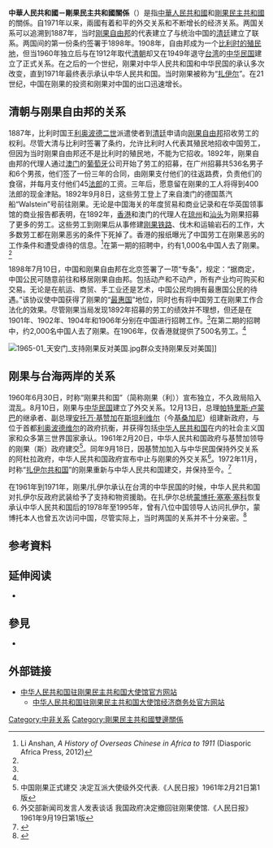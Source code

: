 {{not|中華民國與剛果民主共和國關係}}
{{Dablink|關於其他「中」字國家與「剛」字國家的外交關係，詳見'''[[中剛關係|中剛關係 (消歧義)]]'''。}}
{{Infobox Bilateral relations|中国－刚果民主共和国|China|Democratic Republic of the Congo|mission1=[[中國駐剛果民主共和國大使館|中國駐剛果民主共和國大使館]]|mission2=[[剛果民主共和國駐華大使館|剛果民主共和國駐華大使館]]|envoytitle1=[[中國駐剛果民主共和國大使列表|大使]]|envoy1=[[朱京_(外交官)|朱京]]|envoytitle2=[[剛果民主共和國駐華大使列表|大使]]|envoy2={{tsl|fr|François Nkuna Balumuene|弗朗索瓦·恩库纳·巴卢穆埃内}}<ref>{{cite web |title = 驻华大使到任顺序及递交国书日期 |url = https://www.mfa.gov.cn/web/lbfw_673061/fgzl_673083/202201/t20220114_10495616.shtml |publisher = 中华人民共和国外交部 |access-date = 2022-05-21 |archive-date = 2022-02-15 |archive-url = https://web.archive.org/web/20220215180551/https://www.mfa.gov.cn/web/lbfw_673061/fgzl_673083/202201/t20220114_10495616.shtml }}</ref>}}

'''中華人民共和國－剛果民主共和國關係'''（{{lang-fr|Relations entre la Chine et la République démocratique du Congo}}）是指[[中華人民共和國|中華人民共和國]]和[[剛果民主共和國|剛果民主共和國]]的關係。自1971年以来，兩國有着和平的外交关系和不断增长的经济关系。两国关系可以追溯到1887年，当时[[剛果自由邦|刚果自由邦]]的代表建立了与统治中国的[[清廷|清廷]]建立了联系。两国间的第一份条约签署于1898年。1908年，自由邦成为一个[[比屬剛果|比利时的殖民地]]，但当1960年独立后与在1912年取代[[清朝|清朝]]却又在1949年退守[[台湾|台湾]]的[[中华民国|中华民国]]建立了正式关系。在之后的一个世纪，刚果对中华人民共和国和中华民国的承认多次改变，直到1971年最终表示承认中华人民共和国。当时刚果被称为“[[扎伊尔|扎伊尔]]”。在21世纪，中国在刚果的投资和刚果对中国的出口迅速增长。

== 清朝与刚果自由邦的关系 ==
1887年，比利时国王[[利奥波德二世_(比利时)|利奥波德二世]]派遣使者到[[清朝|清廷]]申请向[[剛果自由邦|刚果自由邦]]招收劳工的权利。尽管大清与比利时签署了条约，允许比利时人代表其殖民地招收中国劳工，但因为当时刚果自由邦还不是比利时的殖民地，不能为它招收。1892年，刚果自由邦的代理人通过[[澳门|澳门]]的[[葡萄牙|葡萄牙]]公司开始了劳工的招募，在广州招募共536名男子和6个男孩，他们签了一份三年的合同，由刚果支付他们的往返路费，负责他们的食宿，并每月支付他们45[[比利時法郎|法郎]]的工资。三年后，愿意留在刚果的工人将得到400法郎的现金津贴。1892年9月8日，这些劳工登上了来自澳门的德国蒸汽船“Walstein”号前往刚果。无论是中国海关的年度贸易和商业记录和在华英国领事馆的商业报告都表明，在1892年，[[香港|香港]]和澳门的代理人在[[琼山区|琼州]]和[[汕头市|汕头]]为刚果招募了更多的劳工。这些劳工到刚果后从事修建[[馬塔迪－金沙薩鐵路|刚果铁路]]、伐木和运输岩石的工作，大多数劳工都在刚果恶劣的条件下死掉了。香港的报纸曝光了中国劳工在刚果恶劣的工作条件和遭受虐待的信息。<ref name="Anshan">Li Anshan, ''A History of Overseas Chinese in Africa to 1911'' (Diasporic Africa Press, 2012)</ref>{{rp|76-77}}在第一期的招聘中，约有1,000名中国人去了刚果。<ref name="Anshan"/>{{rp|89}}

1898年7月10日，中国和刚果自由邦在北京签署了一项“专条”，规定：“据商定，中国公民可随意前往和移居刚果自由邦。包括动产和不动产，所有产业均可购买和交易。无论是在航运、商贸、手工业还是艺术，中国公民均拥有最惠国公民的待遇。”该协议使中国获得了刚果的“[[最惠国待遇|最惠国]]”地位，同时也有将中国劳工在刚果工作合法化的效果。尽管刚果当局发现1892年招募的劳工的绩效并不理想，但还是在1901年、1902年、1904年和1906年分别在中国进行招聘工作。<ref name="Anshan"/>{{rp|76-77}}在第二期的招聘中，约2,000名中国人去了刚果。在1906年，仅香港就提供了500名劳工。<ref name="Anshan"/>{{rp|91}}

[[File:1965-01_天安门_支持刚果反对美国.jpg|thumb]]群众支持刚果反对美国]]

== 刚果与台海两岸的关系 ==
1960年6月30日，时称“刚果共和国”（简称刚果（利））宣布独立，不久政局陷入混乱。8月10日，刚果与[[中华民国|中华民国]]建立了外交关系。12月13日，总理[[帕特里斯·卢蒙巴|帕特里斯·卢蒙巴]]的继承者、副总理[[安托万·基赞加|安托万·基赞加]]在[[斯坦利维尔|斯坦利维尔]]（今[[基桑加尼|基桑加尼]]）组建新政府，与位于首都[[利奥波德维尔|利奥波德维尔]]的政府抗衡，并获得包括[[中华人民共和国|中华人民共和国]]在内的社会主义国家和众多第三世界国家承认。1961年2月20日，中华人民共和国政府与基赞加领导的刚果（斯）政府建交<ref>中国刚果正式建交 决定互派大使级外交代表.《人民日报》1961年2月21日第1版</ref>。同年9月18日，因基赞加加入与中华民国保持外交关系的阿杜拉政府，中华人民共和国政府宣布中止与刚果的外交关系<ref>外交部新闻司发言人发表谈话 我国政府决定撤回驻刚果使馆.《人民日报》1961年9月19日第1版</ref>。1972年11月，时称“[[薩伊|扎伊尔共和国]]”的刚果重新与中华人民共和国建交，并保持至今。<ref name="CCS1">{{cite web |url=http://www.ccs.org.za/wp-content/uploads/2010/03/ENGLISH-Evaluating-Chinas-FOCAC-commitments-to-Africa-2010.pdf |title=Evaluating China’s FOCAC commitments to Africa and mapping the way ahead |last1=Hon |first1=Tracy |last2=Jansson |first2=Johanna |last3=Shelton |first3=Garth |last4=Liu |first4=Haifang |last5=Burke |first5=Christopher |last6=Kiala |first6=Carine |date=January 2010 |work= |publisher=[http://www.ccs.org.za Centre for Chinese Studies], Stellenbosch University |accessdate=24 January 2011 |deadurl=yes |archiveurl=https://web.archive.org/web/20160824022633/http://www.ccs.org.za/wp-content/uploads/2010/03/ENGLISH-Evaluating-Chinas-FOCAC-commitments-to-Africa-2010.pdf |archivedate=2016年8月24日 }}</ref>{{rp|43}}

在1961年到1971年，刚果/扎伊尔承认在台湾的中华民国的时候，中华人民共和国对扎伊尔反政府武装给予了支持和物资援助。在扎伊尔总统[[蒙博托·塞塞·塞科|蒙博托·塞塞·塞科]]恢复承认中华人民共和国后的1978年至1995年，曾有八位中国领导人访问扎伊尔，蒙博托本人也曾五次访问中国，尽管实际上，当时两国的关系并不十分亲密。<ref name="CMFA">{{cite web|url=http://www.city.china.com.cn/english/features/focac/183553.htm|title=Congo (DRC)|author=Chinese Ministry of Foreign Affairs|date=2006-10-10|work=|publisher=|accessdate=24 January 2011}}{{dead link|date=2017年11月 |bot=InternetArchiveBot |fix-attempted=yes }}</ref>

== 参考資料 ==
{{Reflist}}

== 延伸阅读 ==
*{{Cite book|last1=Cardenal|first1=Juan Pablo|last2=Araújo|first2=Heriberto|title=La silenciosa conquista china|location=Barcelona|publisher=Crítica|year=2011|url=http://books.google.com.uy/books/about/La_silenciosa_conquista_china.html?id=jQ2fvBVpQpYC&redir_esc=y|pages=84–88; 114–121|language=es|access-date=2015-10-12|archive-date=2016-03-06|archive-url=https://web.archive.org/web/20160306163501/https://books.google.com.uy/books/about/La_silenciosa_conquista_china.html?id=jQ2fvBVpQpYC&redir_esc=y|dead-url=no}}

== 參見 ==
{{Portal box|國際關係|中國|中華人民共和國|剛果民主共和國|非洲|image4=Flag of the Democratic Republic of the Congo.svg}}
* {{link-en|剛果民主共和國外交|Foreign relations of the Democratic Republic of the Congo}}

==外部链接==
* [http://cd.china-embassy.gov.cn/chn/ 中华人民共和国驻刚果民主共和国大使馆官方网站]{{zh-hans icon}}{{fr icon}}
** [http://cd.mofcom.gov.cn/ 中华人民共和国驻刚果民主共和国大使馆经济商务处官方网站] {{Wayback|url=http://cd.mofcom.gov.cn/ |date=20191207110435 }}{{zh-hans icon}}

{{中華人民共和國外交}}
{{剛果民主共和國外交}}
[[Category:中非关系|Category:中非关系]]
[[Category:剛果民主共和國雙邊關係|Category:剛果民主共和國雙邊關係]]